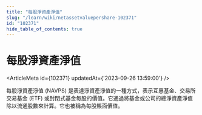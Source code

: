 ```yaml
---
title: "每股淨資產淨值"
slug: "/learn/wiki/netassetvaluepershare-102371"
id: "102371"
hide_table_of_contents: true
---
```



# 每股淨資產淨值

<ArticleMeta id={102371} updatedAt={'2023-09-26 13:59:00'} />
<div className='border-solid border-b border-t-0 my-4 border-[var(--ifm-color-gray-300)]' />

每股淨資產淨值 (NAVPS) 是表達淨資產淨值的一種方式，表示互惠基金、交易所交易基金 (ETF) 或封閉式基金每股的價值。它通過將基金或公司的總淨資產淨值除以流通股數來計算。它也被稱為每股賬面價值。
